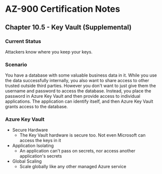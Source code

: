 # AZ-900 Certification Notes
## Chapter 10.5 - Key Vault (Supplemental)

### Current Status
Attackers know where you keep your keys.

### Scenario
You have a database with some valuable business data in it. While you use the data successfully internally, you also want to share access to other trusted outside third parties. However you don't want to just give them the username and password to access the database. Instead, you place the password in Azure Key Vault and then provide access to individual applications. The application can identify itself, and then Azure Key Vault grants access to the database.

### Azure Key Vault
* Secure Hardware
	* The Key Vault hardware is secure too. Not even Microsoft can access the keys in it
* Application Isolating
	* An application can't pass on secrets, nor access another application's secrets
* Global Scaling
	* Scale globally like any other managed Azure service